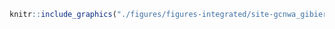 <!-- #### Sites d’intérêt - GCNWA - Gibier {-} -->


<!-- -------------------------------------------------- -->

```r
knitr::include_graphics("./figures/figures-integrated/site-gcnwa_gibier.png")
```

<br>
